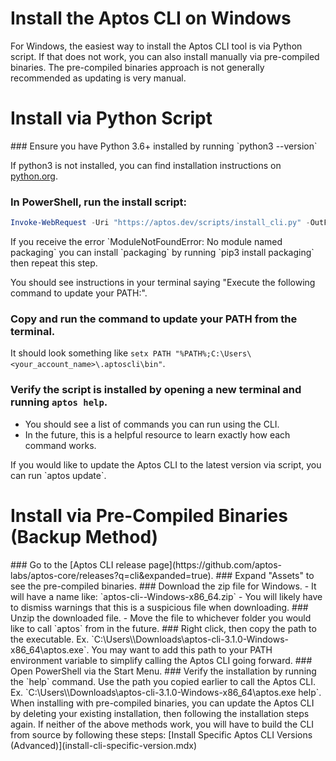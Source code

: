 
# Install the Aptos CLI on Windows

For Windows, the easiest way to install the Aptos CLI tool is via Python script. If that does not work, you can also install manually via pre-compiled binaries. The pre-compiled binaries approach is not generally recommended as updating is very manual.

# Install via Python Script
<Steps>
### Ensure you have Python 3.6+ installed by running `python3 --version`

   If python3 is not installed, you can find installation instructions on [python.org](http://python.org).

### In PowerShell, run the install script:

   ```powershell filename="Terminal"
   Invoke-WebRequest -Uri "https://aptos.dev/scripts/install_cli.py" -OutFile "$env:TEMP\install_cli.py"; python "$env:TEMP\install_cli.py"
   ```

   <Callout type="warning">
   If you receive the error `ModuleNotFoundError: No module named packaging` you can install `packaging` by running `pip3 install packaging` then repeat this step.
   </Callout>

   You should see instructions in your terminal saying "Execute the following command to update your PATH:".
### Copy and run the command to update your PATH from the terminal.

   It should look something like `setx PATH "%PATH%;C:\Users\<your_account_name>\.aptoscli\bin"`.

### Verify the script is installed by opening a new terminal and running `aptos help`.
   - You should see a list of commands you can run using the CLI.
   - In the future, this is a helpful resource to learn exactly how each command works.
</Steps>

<Callout type="info" emoji="ℹ️">
If you would like to update the Aptos CLI to the latest version via script, you can run `aptos update`.
</Callout>

# Install via Pre-Compiled Binaries (Backup Method)

<Steps>
### Go to the [Aptos CLI release page](https://github.com/aptos-labs/aptos-core/releases?q=cli&expanded=true).
### Expand "Assets" to see the pre-compiled binaries.
### Download the zip file for Windows.
   - It will have a name like: `aptos-cli-<version>-Windows-x86_64.zip`
   - You will likely have to dismiss warnings that this is a suspicious file when downloading.
### Unzip the downloaded file.
   - Move the file to whichever folder you would like to call `aptos` from in the future.
### Right click, then copy the path to the executable.
   Ex. `C:\Users\<username>\Downloads\aptos-cli-3.1.0-Windows-x86_64\aptos.exe`.
   <Callout type="info" emoji="ℹ️">
   You may want to add this path to your PATH environment variable to simplify calling the Aptos CLI going forward.
   </Callout>
### Open PowerShell via the Start Menu.
### Verify the installation by running the `help` command.
   Use the path you copied earlier to call the Aptos CLI.
   Ex. `C:\Users\<username>\Downloads\aptos-cli-3.1.0-Windows-x86_64\aptos.exe help`.
</Steps>

<Callout type="info" emoji="ℹ️">
When installing with pre-compiled binaries, you can update the Aptos CLI by deleting your existing installation, then following the installation steps again.
</Callout>

<Callout type="warning">
If neither of the above methods work, you will have to build the CLI from source by following these steps: [Install Specific Aptos CLI Versions (Advanced)](install-cli-specific-version.mdx)
</Callout>
